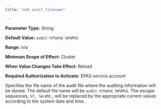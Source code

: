 ```yaml
---
title: "edb_audit_filename"

---
```


<div id="edb_audit_filename" class="registered_link"></div>

**Parameter Type:** String

**Default Value:** `audit-%Y%m%d_%H%M%S`

**Range:** n/a

**Minimum Scope of Effect:** Cluster

**When Value Changes Take Effect:** Reload

**Required Authorization to Activate:** EPAS service account

Specifies the file name of the audit file where the auditing information will be stored. The default file name will be `audit-%Y%m%d_%H%M%S`. The escape sequences, `%Y, %m` etc., will be replaced by the appropriate current values according to the system date and time.
